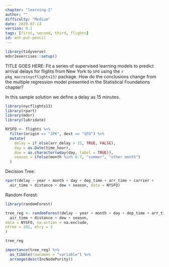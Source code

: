 ```yaml
---
chapter: "learning-I"
author: ""
difficulty: "Medium"
date: 2020-07-14 
version: 0.1
tags: [first, second, third, flights]
id: ant-put-pencil
---
```


```r
library(tidyverse)
mdsr2exercises::setup()
```

TITLE GOES HERE: Fit a series of supervised learning models to predict arrival delays for flights from 
New York to `SFO` using the `r pkg_macro(nycflights13)` package.  How do the conclusions change from
the multiple regression model presented in the Statistical Foundations chapter?

<!--begin-answer-->

In this sample solution we define a delay as 15 minutes. 
```r
library(nycflights13)
library(rpart)
library(mdsr)
library(lubridate)

NYSFO <- flights %>%
  filter(origin == "JFK", dest == "SFO") %>%
  mutate(
    delay = if_else(arr_delay > 15, TRUE, FALSE),
    day = as.Date(time_hour),
    dow = as.character(wday(day, label = TRUE)),
    season = ifelse(month %in% 6:7, "summer", "other month")
  )
```

Decision Tree: 
```r
rpart(delay ~ year + month + day + dep_time + arr_time + carrier +
  air_time + distance + dow + season, data = NYSFO)
```
Random Forest: 
```r
library(randomForest)

tree_reg <- randomForest(delay ~ year + month + day + dep_time + arr_time + carrier +
  air_time + distance + dow + season,
data = NYSFO, na.action = na.exclude,
ntree = 201, mtry = 3
)

tree_reg

importance(tree_reg) %>%
  as_tibble(rownames = "variable") %>%
  arrange(desc(IncNodePurity))
```

<!--end-answer-->



